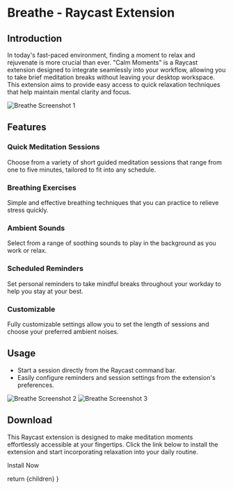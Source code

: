 
# Breathe - Raycast Extension

## Introduction

In today's fast-paced environment, finding a moment to relax and rejuvenate is more crucial than ever. "Calm Moments" is a Raycast extension designed to integrate seamlessly into your workflow, allowing you to take brief meditation breaks without leaving your desktop workspace. This extension aims to provide easy access to quick relaxation techniques that help maintain mental clarity and focus.

![Breathe Screenshot 1](/assets/Breathe/breathe1.png)

## Features

### Quick Meditation Sessions

Choose from a variety of short guided meditation sessions that range from one to five minutes, tailored to fit into any schedule.

### Breathing Exercises

Simple and effective breathing techniques that you can practice to relieve stress quickly.

### Ambient Sounds

Select from a range of soothing sounds to play in the background as you work or relax.

### Scheduled Reminders

Set personal reminders to take mindful breaks throughout your workday to help you stay at your best.

### Customizable

Fully customizable settings allow you to set the length of sessions and choose your preferred ambient noises.

## Usage

-  Start a session directly from the Raycast command bar.
-  Easily configure reminders and session settings from the extension's preferences.

![Breathe Screenshot 2](/assets/Breathe/breathe2.png)
![Breathe Screenshot 3](/assets/Breathe/breathe3.png)

## Download

This Raycast extension is designed to make meditation moments effortlessly accessible at your fingertips. Click the link below to install the extension and start incorporating relaxation into your daily routine.

<Link
  download
  target="_blank"
  rel="noopener noreferrer"
  aria-label="Install Calm Moments for Raycast."
  href='#'
>
  Install Now
</Link>

  return <MdxLayout>
    {children}</MdxLayout>
}
